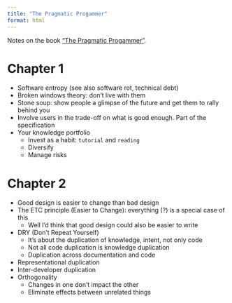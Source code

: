 ```yaml
---
title: "The Pragmatic Progammer"
format: html
---
```


Notes on the book ["The Pragmatic Progammer"](https://pragprog.com/titles/tpp20/the-pragmatic-programmer-20th-anniversary-edition/).

# Chapter 1

* Software entropy (see also software rot, technical debt)
* Broken windows theory: don't live with them
* Stone soup: show people a glimpse of the future and get them to rally behind you
* Involve users in the trade-off on what is good enough. Part of the specification
* Your knowledge portfolio
  * Invest as a habit: `tutorial` and `reading`
  * Diversify
  * Manage risks
  
# Chapter 2

* Good design is easier to change than bad design
* The ETC principle (Easier to Change): everything (?) is a special case of this
  * Well I'd think that good design could also be easier to write
* DRY (Don't Repeat Yourself)
  * It's about the duplication of knowledge, intent, not only code
  * Not all code duplication is knowledge duplication
  * Duplication across documentation and code
* Representational duplication
* Inter-developer duplication
* Orthogonality
  * Changes in one don't impact the other
  * Eliminate effects between unrelated things